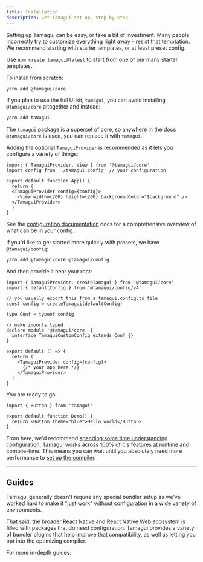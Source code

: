 ```yaml
---
title: Installation
description: Get Tamagui set up, step by step
---
```


<IntroParagraph>
Setting up Tamagui can be easy, or take a bit of investment. Many people incorrectly try
to customize everything right away - resist that temptation. We recommend starting with starter templates, or at least preset config.
</IntroParagraph>

Use `npm create tamagui@latest` to start from one of our many starter templates.

To install from scratch:

```bash
yarn add @tamagui/core
```

If you plan to use the full UI kit, `tamagui`, you can avoid installing `@tamagui/core` altogether and instead:

```bash
yarn add tamagui
```

The `tamagui` package is a superset of core, so anywhere in the docs `@tamagui/core` is used, you can replace it with `tamagui`.

Adding the optional `TamaguiProvider` is recommended as it lets you configure a variety of things:

```tsx fileName="App.tsx"
import { TamaguiProvider, View } from '@tamagui/core'
import config from './tamagui.config' // your configuration

export default function App() {
  return (
  <TamaguiProvider config={config}>
    <View width={200} height={200} backgroundColor="$background" />
  </TamaguiProvider>
  )
}
```

See the [configuration documentation](/docs/core/configuration) docs for a comprehensive overview of what can be in your config. 

If you'd like to get started more quickly with presets, we have `@tamagui/config`:

```bash
yarn add @tamagui/core @tamagui/config
```

And then provide it near your root:

```tsx fileName="App.tsx"
import { TamaguiProvider, createTamagui } from '@tamagui/core'
import { defaultConfig } from '@tamagui/config/v4'

// you usually export this from a tamagui.config.ts file
const config = createTamagui(defaultConfig)

type Conf = typeof config

// make imports typed
declare module '@tamagui/core' {
  interface TamaguiCustomConfig extends Conf {}
}

export default () => {
  return (
    <TamaguiProvider config={config}>
      {/* your app here */}
    </TamaguiProvider>
  )
}
```

You are ready to go.

<Preview>
  <DemoButton />
</Preview>

```tsx class=preview line=5
import { Button } from 'tamagui'

export default function Demo() {
  return <Button theme="blue">Hello world</Button>
}
```

From here, we'd recommend [spending some time understanding configuration](/docs/core/configuration). Tamagui works across 100% of it's features at runtime and compile-time. This means you can wait until you absolutely need more performance to [set up the compiler](/docs/intro/compiler-install).

---

## Guides

Tamagui generally doesn't require any special bundler setup as we've worked hard to make it "just work" without configuration in a wide variety of environments.

That said, the broader React Native and React Native Web ecosystem is filled with packages that do need configuration. Tamagui provides a variety of bundler plugins that help improve that compatibility, as well as letting you opt into the optimizing compiler.

For more in-depth guides:

<Spacer/>

<Grid gap="$4">
  <LogoCard title="Webpack" img="/logos/webpack.svg" link="/docs/guides/webpack" subtitle="Powerful module bundler for modern JavaScript applications." colorOffset={0} />
  <LogoCard title="Metro" img="/logos/metro.svg" link="/docs/guides/metro" subtitle="Fast, scalable, and serverless JavaScript bundler for react Native." colorOffset={3} />
  <LogoCard title="Vite" img="/logos/vite.svg" link="/docs/guides/vite" subtitle="Fast and modern development server and build tool." colorOffset={1} />
  <LogoCard title="Expo" img="/logos/expo.svg" link="/docs/guides/expo" subtitle="Platform for creating universal native apps with JavaScript and React." colorOffset={6} />
  <LogoCard fg={0} w="49%" $xs={{fg:0, w:"100%"}} title="Next.js" img="/logos/next-js.svg" link="/docs/guides/next-js" subtitle="Full-featured React framework with great developer experience." colorOffset={2}  />
</Grid>
